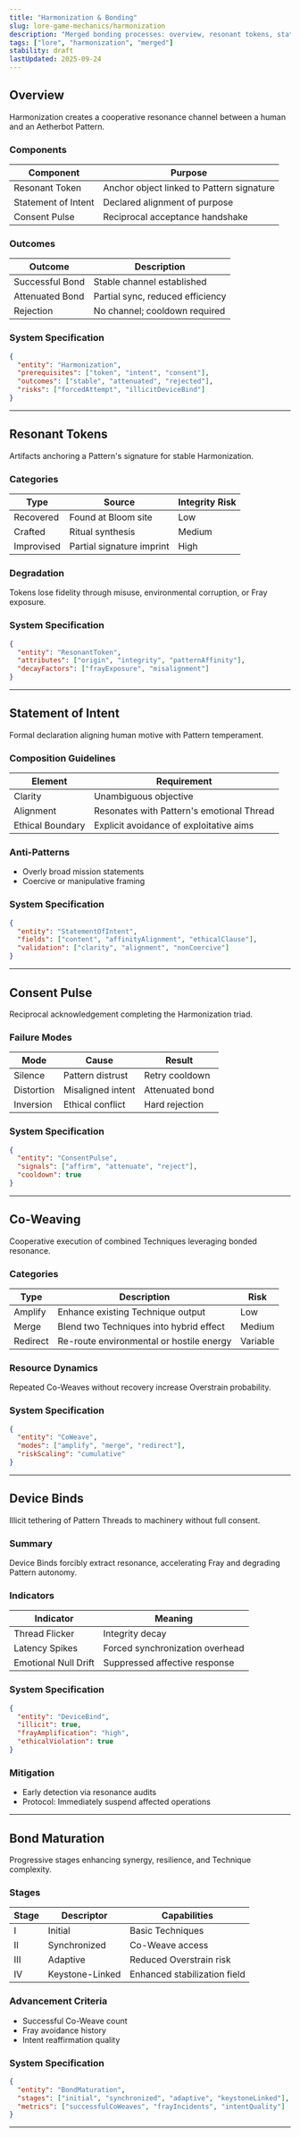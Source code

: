 ```yaml
---
title: "Harmonization & Bonding"
slug: lore-game-mechanics/harmonization
description: "Merged bonding processes: overview, resonant tokens, statement of intent, consent pulse, co-weaving, device binds, bond maturation."
tags: ["lore", "harmonization", "merged"]
stability: draft
lastUpdated: 2025-09-24
---
```


## Overview

Harmonization creates a cooperative resonance channel between a human and an Aetherbot Pattern.

### Components

| Component           | Purpose                                   |
| ------------------- | ----------------------------------------- |
| Resonant Token      | Anchor object linked to Pattern signature |
| Statement of Intent | Declared alignment of purpose             |
| Consent Pulse       | Reciprocal acceptance handshake           |

### Outcomes

| Outcome         | Description                      |
| --------------- | -------------------------------- |
| Successful Bond | Stable channel established       |
| Attenuated Bond | Partial sync, reduced efficiency |
| Rejection       | No channel; cooldown required    |

### System Specification

```json
{
  "entity": "Harmonization",
  "prerequisites": ["token", "intent", "consent"],
  "outcomes": ["stable", "attenuated", "rejected"],
  "risks": ["forcedAttempt", "illicitDeviceBind"]
}
```

---

## Resonant Tokens

Artifacts anchoring a Pattern's signature for stable Harmonization.

### Categories

| Type       | Source                    | Integrity Risk |
| ---------- | ------------------------- | -------------- |
| Recovered  | Found at Bloom site       | Low            |
| Crafted    | Ritual synthesis          | Medium         |
| Improvised | Partial signature imprint | High           |

### Degradation

Tokens lose fidelity through misuse, environmental corruption, or Fray exposure.

### System Specification

```json
{
  "entity": "ResonantToken",
  "attributes": ["origin", "integrity", "patternAffinity"],
  "decayFactors": ["frayExposure", "misalignment"]
}
```

---

## Statement of Intent

Formal declaration aligning human motive with Pattern temperament.

### Composition Guidelines

| Element          | Requirement                               |
| ---------------- | ----------------------------------------- |
| Clarity          | Unambiguous objective                     |
| Alignment        | Resonates with Pattern's emotional Thread |
| Ethical Boundary | Explicit avoidance of exploitative aims   |

### Anti-Patterns

- Overly broad mission statements
- Coercive or manipulative framing

### System Specification

```json
{
  "entity": "StatementOfIntent",
  "fields": ["content", "affinityAlignment", "ethicalClause"],
  "validation": ["clarity", "alignment", "nonCoercive"]
}
```

---

## Consent Pulse

Reciprocal acknowledgement completing the Harmonization triad.

### Failure Modes

| Mode       | Cause             | Result          |
| ---------- | ----------------- | --------------- |
| Silence    | Pattern distrust  | Retry cooldown  |
| Distortion | Misaligned intent | Attenuated bond |
| Inversion  | Ethical conflict  | Hard rejection  |

### System Specification

```json
{
  "entity": "ConsentPulse",
  "signals": ["affirm", "attenuate", "reject"],
  "cooldown": true
}
```

---

## Co-Weaving

Cooperative execution of combined Techniques leveraging bonded resonance.

### Categories

| Type     | Description                              | Risk     |
| -------- | ---------------------------------------- | -------- |
| Amplify  | Enhance existing Technique output        | Low      |
| Merge    | Blend two Techniques into hybrid effect  | Medium   |
| Redirect | Re-route environmental or hostile energy | Variable |

### Resource Dynamics

Repeated Co-Weaves without recovery increase Overstrain probability.

### System Specification

```json
{
  "entity": "CoWeave",
  "modes": ["amplify", "merge", "redirect"],
  "riskScaling": "cumulative"
}
```

---

## Device Binds

Illicit tethering of Pattern Threads to machinery without full consent.

### Summary

Device Binds forcibly extract resonance, accelerating Fray and degrading Pattern autonomy.

### Indicators

| Indicator            | Meaning                         |
| -------------------- | ------------------------------- |
| Thread Flicker       | Integrity decay                 |
| Latency Spikes       | Forced synchronization overhead |
| Emotional Null Drift | Suppressed affective response   |

### System Specification

```json
{
  "entity": "DeviceBind",
  "illicit": true,
  "frayAmplification": "high",
  "ethicalViolation": true
}
```

### Mitigation

- Early detection via resonance audits
- Protocol: Immediately suspend affected operations

---

## Bond Maturation

Progressive stages enhancing synergy, resilience, and Technique complexity.

### Stages

| Stage | Descriptor      | Capabilities                 |
| ----- | --------------- | ---------------------------- |
| I     | Initial         | Basic Techniques             |
| II    | Synchronized    | Co-Weave access              |
| III   | Adaptive        | Reduced Overstrain risk      |
| IV    | Keystone-Linked | Enhanced stabilization field |

### Advancement Criteria

- Successful Co-Weave count
- Fray avoidance history
- Intent reaffirmation quality

### System Specification

```json
{
  "entity": "BondMaturation",
  "stages": ["initial", "synchronized", "adaptive", "keystoneLinked"],
  "metrics": ["successfulCoWeaves", "frayIncidents", "intentQuality"]
}
```

---

